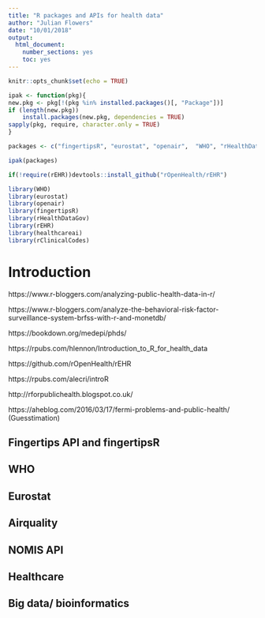 ```yaml
---
title: "R packages and APIs for health data"
author: "Julian Flowers"
date: "10/01/2018"
output: 
  html_document: 
    number_sections: yes
    toc: yes
---
```


```r
knitr::opts_chunk$set(echo = TRUE)

ipak <- function(pkg){
new.pkg <- pkg[!(pkg %in% installed.packages()[, "Package"])]
if (length(new.pkg)) 
    install.packages(new.pkg, dependencies = TRUE)
sapply(pkg, require, character.only = TRUE)
}

packages <- c("fingertipsR", "eurostat", "openair",  "WHO", "rHealthDataGov", "rEHR", "healthcareai", "rClinicalCodes" )

ipak(packages)

if(!require(rEHR))devtools::install_github("rOpenHealth/rEHR")

library(WHO)
library(eurostat)
library(openair)
library(fingertipsR)
library(rHealthDataGov)
library(rEHR)
library(healthcareai)
library(rClinicalCodes)


```

# Introduction


https://www.r-bloggers.com/analyzing-public-health-data-in-r/

https://www.r-bloggers.com/analyze-the-behavioral-risk-factor-surveillance-system-brfss-with-r-and-monetdb/

https://bookdown.org/medepi/phds/

https://rpubs.com/hlennon/Introduction_to_R_for_health_data

https://github.com/rOpenHealth/rEHR

https://rpubs.com/alecri/introR

http://rforpublichealth.blogspot.co.uk/

https://aheblog.com/2016/03/17/fermi-problems-and-public-health/
(Guesstimation)

## Fingertips API and fingertipsR

## WHO

## Eurostat

## Airquality

## NOMIS API

## Healthcare

## Big data/ bioinformatics